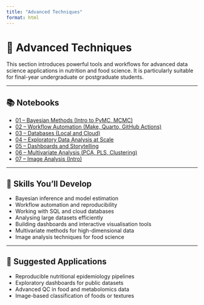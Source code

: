 ```yaml
---
title: "Advanced Techniques"
format: html
---
```


# 🚀 Advanced Techniques

This section introduces powerful tools and workflows for advanced data science applications in nutrition and food science. It is particularly suitable for final-year undergraduate or postgraduate students.

---

## 📚 Notebooks

- [01 – Bayesian Methods (Intro to PyMC, MCMC)](01_bayesian_methods.ipynb)
- [02 – Workflow Automation (Make, Quarto, GitHub Actions)](02_workflow_automation.ipynb)
- [03 – Databases (Local and Cloud)](03_databases.ipynb)
- [04 – Exploratory Data Analysis at Scale](04_large_scale_eda.ipynb)
- [05 – Dashboards and Storytelling](05_dashboards_and_storytelling.ipynb)
- [06 – Multivariate Analysis (PCA, PLS, Clustering)](06_multivariate_analysis.ipynb)
- [07 – Image Analysis (Intro)](07_image_analysis.ipynb)

---

## 🧠 Skills You'll Develop

- Bayesian inference and model estimation
- Workflow automation and reproducibility
- Working with SQL and cloud databases
- Analysing large datasets efficiently
- Building dashboards and interactive visualisation tools
- Multivariate methods for high-dimensional data
- Image analysis techniques for food science

---

## 🔗 Suggested Applications

- Reproducible nutritional epidemiology pipelines
- Exploratory dashboards for public datasets
- Advanced QC in food and metabolomics data
- Image-based classification of foods or textures
